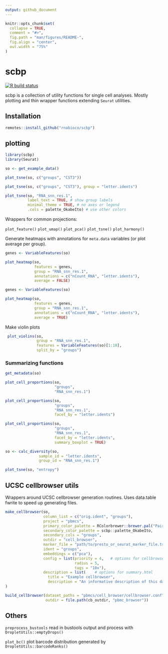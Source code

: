 ```yaml
---
output: github_document
---
```


<!-- README.md is generated from README.Rmd. Please edit that file -->

```r
knitr::opts_chunk$set(
  collapse = TRUE,
  comment = "#>",
  fig.path = "man/figures/README-",
  fig.align = "center",
  out.width = "75%"
)
```

# scbp

<!-- badges: start -->
[![R build status](https://github.com/rnabioco/scbp/workflows/R-CMD-check/badge.svg)](https://github.com/rnabioco/scbp/actions)
<!-- badges: end -->

scbp is a collection of utility functions for single cell analyses. Mostly plotting and thin wrapper functions extending `Seurat` utilities.

## Installation

``` r
remotes::install_github("rnabioco/scbp")
```


## plotting

```r
library(scbp)
library(Seurat)

so <- get_example_data()

plot_tsne(so, c("groups", "CST3"))
```


```r
plot_tsne(so, c("groups", "CST3"), group = "letter.idents")
```


```r
plot_tsne(so, "RNA_snn_res.1",
          label_text = TRUE, # show group labels 
          minimal_theme = TRUE, # no axes or legend
          .cols = palette_OkabeIto) # use other colors
```
Wrappers for common projections:

`plot_feature()`
`plot_umap()`
`plot_pca()`
`plot_tsne()`
`plot_harmony()`

Generate heatmaps with annotations for `meta.data` variables (or plot average per group).

```r
genes <- VariableFeatures(so)

plot_heatmap(so, 
             features = genes,
             group = "RNA_snn_res.1",
             annotations = c("nCount_RNA", "letter.idents"),
             average = FALSE)
```



```r
genes <- VariableFeatures(so)

plot_heatmap(so, 
             features = genes,
             group = "RNA_snn_res.1",
             annotations = c("nCount_RNA", "letter.idents"),
             average = TRUE)
```

Make violin plots

```r
 plot_violins(so, 
              group = "RNA_snn_res.1", 
              features = VariableFeatures(so)[1:10],
              split_by = "groups")
```

### Summarizing functions

```r
get_metadata(so)
```

```r
plot_cell_proportions(so, 
                      "groups",
                      "RNA_snn_res.1")
```

```r
plot_cell_proportions(so, 
                      "groups",
                      "RNA_snn_res.1", 
                      facet_by = "letter.idents")
```

```r
plot_cell_proportions(so, 
                      "groups",
                      "RNA_snn_res.1",
                      facet_by = "letter.idents",
                      summary_boxplot = TRUE)
```

```r
so <- calc_diversity(so,
               sample_id = "letter.idents",
               group_id = "RNA_snn_res.1") 

plot_tsne(so, "entropy")
```

## UCSC cellbrowser utils

Wrappers around UCSC cellbrowser generation routines. Uses data.table fwrite to speed up generating files.

```r

make_cellbrowser(so, 
                 column_list = c("orig.ident", "groups"),
                 project = "pbmcs",
                 primary_color_palette = RColorbrewer::brewer.pal("Paired"),
                 secondary_color_palette = scbp::palette_OkabeIto,
                 secondary_cols = "groups",
                 outdir = "cell_browser",
                 marker_file = "path/to/presto_or_seurat_marker_file.tsv",
                 ident = "groups",
                 embeddings = c("pca"),
                 config = list(priority = 4,   # options for cellbrowser.conf
                               radius = 5,
                               tags = "10x"),
                 description = list(    # options for summary.html
                   title = "Example cellbrowser",
                   description = "An informative description of this dataset"
)

build_cellbrowser(dataset_paths = "pbmcs/cell_browser/cellbrowser.conf",
                  outdir = file.path(cb_outdir, "pbmc_browser"))
```


## Others
  
`preprocess_bustools` read in bustools output and process with `DropletUtils::emptyDrops()`  

`plot_bc()` plot barcode distribution generated by `DropletUtils::barcodeRanks()`
